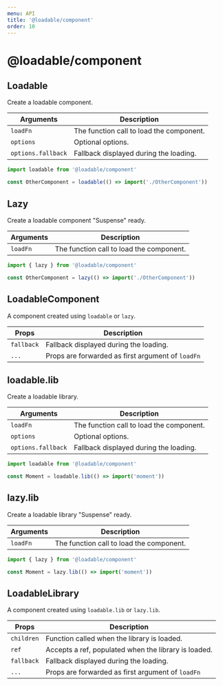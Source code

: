 ```yaml
---
menu: API
title: '@loadable/component'
order: 10
---
```


# @loadable/component

## Loadable

Create a loadable component.

| Arguments          | Description                              |
| ------------------ | ---------------------------------------- |
| `loadFn`           | The function call to load the component. |
| `options`          | Optional options.                        |
| `options.fallback` | Fallback displayed during the loading.   |

```js
import loadable from '@loadable/component'

const OtherComponent = loadable(() => import('./OtherComponent'))
```

## Lazy

Create a loadable component "Suspense" ready.

| Arguments | Description                              |
| --------- | ---------------------------------------- |
| `loadFn`  | The function call to load the component. |

```js
import { lazy } from '@loadable/component'

const OtherComponent = lazy(() => import('./OtherComponent'))
```

## LoadableComponent

A component created using `loadable` or `lazy`.

| Props      | Description                                       |
| ---------- | ------------------------------------------------- |
| `fallback` | Fallback displayed during the loading.            |
| `...`      | Props are forwarded as first argument of `loadFn` |

## loadable.lib

Create a loadable library.

| Arguments          | Description                              |
| ------------------ | ---------------------------------------- |
| `loadFn`           | The function call to load the component. |
| `options`          | Optional options.                        |
| `options.fallback` | Fallback displayed during the loading.   |

```js
import loadable from '@loadable/component'

const Moment = loadable.lib(() => import('moment'))
```

## lazy.lib

Create a loadable library "Suspense" ready.

| Arguments | Description                              |
| --------- | ---------------------------------------- |
| `loadFn`  | The function call to load the component. |

```js
import { lazy } from '@loadable/component'

const Moment = lazy.lib(() => import('moment'))
```

## LoadableLibrary

A component created using `loadable.lib` or `lazy.lib`.

| Props      | Description                                          |
| ---------- | ---------------------------------------------------- |
| `children` | Function called when the library is loaded.          |
| `ref`      | Accepts a ref, populated when the library is loaded. |
| `fallback` | Fallback displayed during the loading.               |
| `...`      | Props are forwarded as first argument of `loadFn`    |
